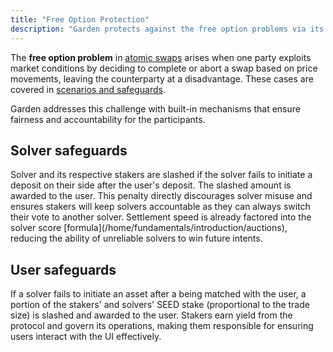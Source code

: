 ```yaml
---
title: "Free Option Protection"
description: "Garden protects against the free option problems via its incentive structure"
---
```


The **free option problem** in [atomic swaps](/home/fundamentals/introduction/atomic-swaps) arises when one party exploits market conditions by deciding to complete or abort a swap based on price movements, leaving the counterparty at a disadvantage. These cases are covered in [scenarios and safeguards](/home/fundamentals/introduction/atomic-swaps#scenarios-and-safeguards).

Garden addresses this challenge with built-in mechanisms that ensure fairness and accountability for the participants.

## Solver safeguards

<CardGroup cols={1}>
  <Card title="Trade success insurance" icon="shield">
    Solver and its respective stakers are slashed if the solver fails to initiate a deposit on their side after the user's deposit. The slashed amount is awarded to the user.
  </Card>
  <Card title="Accountability mechanism" icon="users">
    This penalty directly discourages solver misuse and ensures stakers will keep solvers accountable as they can always switch their vote to another solver.
  </Card>
  <Card title="Performance scoring" icon="chart-line">
    Settlement speed is already factored into the solver score [formula](/home/fundamentals/introduction/auctions), reducing the ability of unreliable solvers to win future intents.
  </Card>
</CardGroup>

## User safeguards

<Warning>
If a solver fails to initiate an asset after a being matched with the user, a portion of the stakers' and solvers' SEED stake (proportional to the trade size) is slashed and awarded to the user.
</Warning>

<Note>
Stakers earn yield from the protocol and govern its operations, making them responsible for ensuring users interact with the UI effectively.
</Note>

